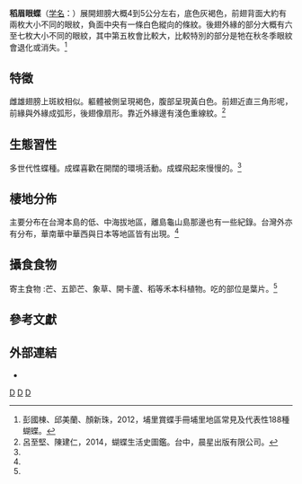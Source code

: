 {{NoteTA
|G1=Butterfly
}}
{{Speciesbox
| taxon = Mycalesis gotama
| image = Mycalesis gotama 2011-08-21.jpg
| image_caption = 稻眉眼蝶
| binomial_authority = (Fruhstorfer, 1908)
| subdivision_ranks = [[亞種|亞種]]<!-- 下一階層分類的範圍 -->
| subdivision =*'''''M. g. nanda'''''<!-- 下一階層分類的學名 -->
| synonyms = <!-- 異名 -->
}}

'''稻眉眼蝶'''（[[学名|学名]]：{{lang|la|'''''Mycalesis gotama'''''}}）展開翅膀大概4到5公分左右，底色灰褐色，前翅背面大約有兩枚大小不同的眼紋，負面中央有一條白色縱向的條紋。後翅外緣的部分大概有六至七枚大小不同的眼紋，其中第五枚會比較大，比較特別的部分是牠在秋冬季眼紋會退化或消失。<ref name="彭國棟2012">彭國棟、邱美蘭、顏新珠，2012，埔里賞蝶手冊埔里地區常見及代表性188種蝴蝶。</ref>

==特徵==
雌雄翅膀上斑紋相似。軀體被側呈現褐色，腹部呈現黃白色。前翅近直三角形呢，前緣與外緣成弧形，後翅像扇形。靠近外緣邊有淺色重線紋。<ref name="呂至堅2014">呂至堅、陳建仁，2014，蝴蝶生活史圖鑑。台中，晨星出版有限公司。</ref>

==生態習性==
多世代性蝶種。成蝶喜歡在開闊的環境活動。成蝶飛起來慢慢的。<ref name="呂至堅2014"/>

==棲地分佈==
主要分布在台灣本島的低、中海拔地區，離島龜山島那邊也有一些紀錄。台灣外亦有分布，華南華中華西與日本等地區皆有出現。<ref name="呂至堅2014"/>

==攝食食物==
寄主食物 :芒、五節芒、象草、開卡蘆、稻等禾本科植物。吃的部位是葉片。<ref name="呂至堅2014"/>

==參考文獻==
{{Reflist}}

==外部連結==
* {{TaiBNET| zh=稻眉眼蝶 | id=347153 | binomial=Mycalesis gotama | sub = nanda   | authority=Fruhstorfer, 1908 | var= | accessdate=2014-11-19}}
{{taxonbar}}
[[Category:_1908年描述的昆虫|D]]
[[Category:眉眼蝶屬|D]]
[[Category:臺灣蝴蝶|D]]